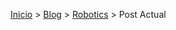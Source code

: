 <div class="breadcrumbs">
  <a href="../../../../index.qmd">Inicio</a> > 
  <a href="../../../index.qmd">Blog</a> > 
  <a href="../../../robotics.qmd">Robotics</a> > 
  <span>Post Actual</span>
</div>